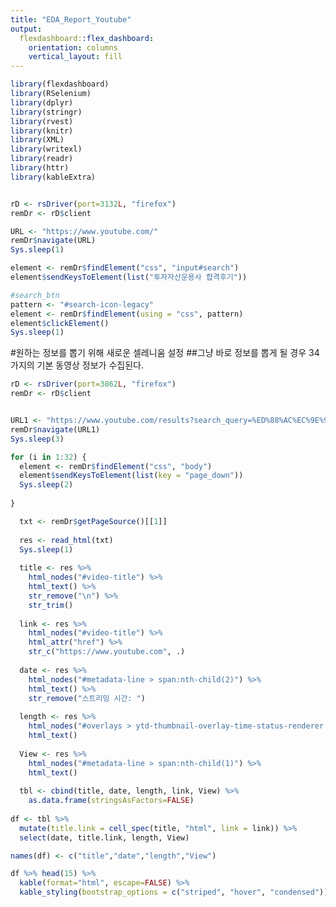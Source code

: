 ---
title: "EDA_Report_Youtube"
output: 
  flexdashboard::flex_dashboard:
    orientation: columns
    vertical_layout: fill
---

```{r, include=FALSE}
library(flexdashboard)
library(RSelenium)
library(dplyr)
library(stringr)
library(rvest)
library(knitr)
library(XML)
library(writexl)
library(readr)
library(httr)
library(kableExtra)


rD <- rsDriver(port=3132L, "firefox")
remDr <- rD$client

URL <- "https://www.youtube.com/"
remDr$navigate(URL)
Sys.sleep(1)

element <- remDr$findElement("css", "input#search")
element$sendKeysToElement(list("투자자산운용사 합격후기"))

#search_btn
pattern <- "#search-icon-legacy"
element <- remDr$findElement(using = "css", pattern)
element$clickElement()
Sys.sleep(1)

```

#원하는 정보를 뽑기 위해 새로운 셀레니움 설정 
##그냥 바로 정보를 뽑게 될 경우 34가지의 기본 동영상 정보가 수집된다.

```{r, include=FALSE}
rD <- rsDriver(port=3862L, "firefox")
remDr <- rD$client


URL1 <- "https://www.youtube.com/results?search_query=%ED%88%AC%EC%9E%90%EC%9E%90%EC%82%B0%EC%9A%B4%EC%9A%A9%EC%82%AC+%ED%95%A9%EA%B2%A9%ED%9B%84%EA%B8%B0&sp=EgIQAQ%253D%253D"
remDr$navigate(URL1)
Sys.sleep(3)

for (i in 1:32) {
  element <- remDr$findElement("css", "body")
  element$sendKeysToElement(list(key = "page_down"))
  Sys.sleep(2)
  
}

  txt <- remDr$getPageSource()[[1]]
  
  res <- read_html(txt)
  Sys.sleep(1)
  
  title <- res %>%
    html_nodes("#video-title") %>%
    html_text() %>% 
    str_remove("\n") %>% 
    str_trim()
  
  link <- res %>%
    html_nodes("#video-title") %>%
    html_attr("href") %>%
    str_c("https://www.youtube.com", .)
  
  date <- res %>%
    html_nodes("#metadata-line > span:nth-child(2)") %>%
    html_text() %>% 
    str_remove("스트리밍 시간: ")
  
  length <- res %>%
    html_nodes("#overlays > ytd-thumbnail-overlay-time-status-renderer > span") %>%
    html_text()
  
  View <- res %>%
    html_nodes("#metadata-line > span:nth-child(1)") %>%
    html_text() 
  
  tbl <- cbind(title, date, length, link, View) %>%
    as.data.frame(stringsAsFactors=FALSE)
  
df <- tbl %>%
  mutate(title.link = cell_spec(title, "html", link = link)) %>%
  select(date, title.link, length, View)

names(df) <- c("title","date","length","View")
```

```{r}
df %>% head(15) %>%
  kable(format="html", escape=FALSE) %>%
  kable_styling(bootstrap_options = c("striped", "hover", "condensed")) 

```

